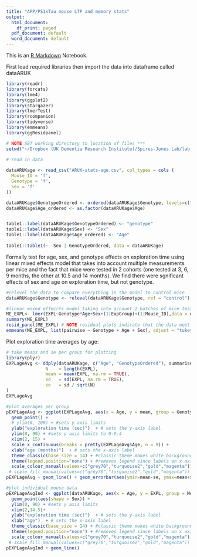 ```yaml
---
title: "APP/PS1xTau mouse LTP and memory stats"
output:
  html_document:
    df_print: paged
  pdf_document: default
  word_document: default
---
```


This is an [R Markdown](http://rmarkdown.rstudio.com) Notebook. 

First load required libraries then import the data into dataframe called dataARUK

```r
library(readr)
library(forcats)
library(lme4)
library(ggplot2)
library(stargazer)
library(lmerTest)
library(rcompanion)
library(tidyverse)
library(emmeans)
library(ggResidpanel)

# NOTE SET working directory to location of files ***
setwd("~/Dropbox (UK Dementia Research Institute)/Spires-Jones Lab/lab member files - current/Tara/Editorial positions/Brain Communications/SampleLMER")

# read in data 
      
dataARUKage <- read_csv("ARUK-stats-age.csv", col_types = cols (
  Mouse_ID = 'f',
  Genotype = 'f',
  Sex = 'f'
))

dataARUKage$GenotypeOrdered <- ordered(dataARUKage$Genotype, levels=c("control", "APP/PS1", "Tau","APP/PS1+Tau"))
dataARUKage$Age_ordered <- as.factor(dataARUKage$Age)


table1::label(dataARUKage$GenotypeOrdered) <- "genotype"
table1::label(dataARUKage$Sex) <- "Sex"
table1::label(dataARUKage$Age_ordered) <- "Age"
	
table1::table1(~  Sex | GenotypeOrdered, data = dataARUKage)


```

Formally test for age, sex, and genotype effects on exploration time using linear mixed effects model that takes into account multiple measurements per mice and the fact that mice were tested in 2 cohorts (one tested at 3, 6, 9 months, the other at 10.5 and 14 months). We find there were sgnificant effects of  sex and age on exploration time, but not genotype.

```r
#relevel the data to compare everything in the model to control mice
dataARUKage$Genotype <- relevel(dataARUKage$Genotype, ref = "control")

#linear mixed effecrts model taking into account 2 batches of mice tested (at 3, 6, 9 months and the other at 10, 14 months)
ME_EXPL<- lmer(EXPL~Genotype*Age+Sex+(1|ExpGroup)+(1|Mouse_ID),data = dataARUKage)
summary(ME_EXPL)
resid_panel(ME_EXPL) # NOTE residual plots indicate that the data meet assumptions of LMER without transformation
emmeans(ME_EXPL, list(pairwise ~ Genotype + Age + Sex), adjust = "tukey")


```

Plot exploration time averages by age:

```r

# take means and se per group for plotting
library(plyr)
EXPLageAvg <- ddply(dataARUKage, c("Age", "GenotypeOrdered"), summarise,
               N    = length(EXPL),
               mean = mean(EXPL, na.rm = TRUE),
               sd   = sd(EXPL, na.rm = TRUE),
               se   = sd / sqrt(N)
)
EXPLageAvg

#plot averages per group
pEXPLageAvg <- ggplot(EXPLageAvg, aes(x = Age, y = mean, group = GenotypeOrdered, colour = GenotypeOrdered)) +
  geom_point() + 
  # ylim(0, 100) + #sets y axis limits
  ylab("exploration time (sec)")  + # sets the y-axis label
  ylim(0, 90) + #sets y axis limits to 0-0.4
  xlim(2, 15) + 
  scale_x_continuous(breaks = pretty(EXPLageAvg$Age, n = 9)) +
  xlab("age (months)")  + # sets the x-axis label
  theme_classic(base_size = 14) + #classic theme makes white background without lines
  theme(legend.position="none") + #removes legend since labels on x axis sufficient
  scale_colour_manual(values=c("grey70","turquoise2","gold","magenta"))  #makes outlines and dots black
 # scale_fill_manual(values=c("grey70","turquoise2","gold","magenta")) # fills bars with colors I want
pEXPLageAvg + geom_line() + geom_errorbar(aes(ymin=mean-se, ymax=mean+se), width=.1) 

#plot individual mouse data
pEXPLageAvgInd <- ggplot(dataARUKage, aes(x = Age, y = EXPL, group = Mouse_ID, colour = GenotypeOrdered)) +
  geom_point(aes(shape = Sex)) + 
  ylim(0, 90) + #sets y axis limits
  xlim(2,14.5)+
  ylab("exploration time (sec)")  + # sets the y-axis label
  xlab("age")  + # sets the x-axis label
  theme_classic(base_size = 14) + #classic theme makes white background without lines
  theme(legend.position="none") + #removes legend since labels on x axis sufficient
  scale_colour_manual(values=c("grey70","turquoise2","gold","magenta"))  #makes outlines and dots black
 # scale_fill_manual(values=c("grey70","turquoise2","gold","magenta")) # fills bars with colors I want
pEXPLageAvgInd + geom_line() 

```



